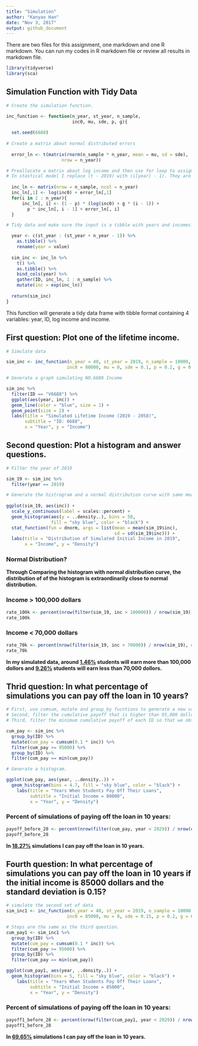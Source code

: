 ```yaml
---
title: "Simulation"
author: "Kanyao Han"
date: "Nov 3, 2017"
output: github_document
---
```


There are two files for this assignment, one markdown and one R markdown. You can run my codes in R markdown file or review all results in markdown file. 

```r
library(tidyverse)
library(sca)
```

## Simulation Function with Tidy Data
```r
# Create the simulation function.

inc_function <- function(n_year, st_year, n_sample,
                         inc0, mu, sde, p, g){
  
  set.seed(6688)
  
# Create a matrix about normal distributed errors
  
  error_ln <- t(matrix(rnorm(n_sample * n_year, mean = mu, sd = sde), 
                     nrow = n_year))

# Preallocate a matrix about log income and then use for loop to assign values.
# In stastical model I replace (t - 2019) with (i[year] - 1). They are actually the same thing. 
  
  inc_ln <- matrix(nrow = n_sample, ncol = n_year)
  inc_ln[,1] <- log(inc0) + error_ln[,1]
  for(i in 2 : n_year){
      inc_ln[, i] <- (1 - p) * (log(inc0) + g * (i - 1)) +
        p * inc_ln[, i - 1] + error_ln[, i]
  }

# Tidy data and make sure the input is a tibble with years and incomes. 

  year <- c(st_year : (st_year + n_year - 1)) %>%
    as.tibble() %>%
    rename(year = value)
  
  sim_inc <- inc_ln %>%
    t() %>%
    as.tibble() %>%
    bind_cols(year) %>%
    gather(ID, inc_ln, 1 : n_sample) %>%
    mutate(inc = exp(inc_ln))
  
  return(sim_inc)
}
```


This function will generate a tidy data frame with tibble format containing 4 variables: year, ID, log income and income. 



## First question: Plot one of the lifetime income.
```r
# Simulate data

sim_inc <- inc_function(n_year = 40, st_year = 2019, n_sample = 10000, 
                       inc0 = 80000, mu = 0, sde = 0.1, p = 0.2, g = 0.03)

# Generate a graph simulating NO.6688 Income

sim_inc %>%
  filter(ID == "V6688") %>%
  ggplot(aes(year, inc)) +
  geom_line(color = "blue", size = 1) +
  geom_point(size = 2) +
  labs(title = "Simulated Lifetime Income (2019 - 2058)",
       subtitle = "ID: 6688",
       x = "Year", y = "Income")

```

## Second question: Plot a histogram and answer questions.
```r
# Filter the year of 2019

sim_19 <- sim_inc %>%
  filter(year == 2019)

# Generate the histrogram and a normal distribution curve with same mean and standard error. 
  
ggplot(sim_19, aes(inc)) +
  scale_y_continuous(label = scales::percent) +
  geom_histogram(aes(y = ..density..), bins = 50, 
                 fill = "sky blue", color = "black") +
  stat_function(fun = dnorm, args = list(mean = mean(sim_19$inc),
                                         sd = sd(sim_19$inc))) +
  labs(title = "Distribution of Simulated Initial Income in 2019",
       x = "Income", y = "Density")
```

### Normal Distribution?
**Through Comparing the histogram with normal distribution curve, the distribution of of the histogram is extraordinarily close to normal distribution.**


### Income > 100,000 dollars
```r
rate_100k <- percent(nrow(filter(sim_19, inc > 100000)) / nrow(sim_19), d = 2)
rate_100k
```

### Income < 70,000 dollars
```r
rate_70k <- percent(nrow(filter(sim_19, inc < 70000)) / nrow(sim_19), d = 2)
rate_70k
```

**In my simulated data, around <u>1.46%</u> students will earn more than 100,000 dollors and <u>9.26%</u> students will earn less than 70,000 dollors.**


## Thrid question: In what percentage of simulations you can pay off the loan in 10 years?
```r
# First, use cumsum, mutate and group_by fucntions to generate a new variable "cumulative payoff".
# Second, filter the cumulative payoff that is higher than 95,000 dollors
# Third, filter the minimum cumulative payoff of each ID so that we obtain the year of final payoff of them.

cum_pay <- sim_inc %>%
  group_by(ID) %>%
  mutate(cum_pay = cumsum(0.1 * inc)) %>%
  filter(cum_pay >= 95000) %>%
  group_by(ID) %>%
  filter(cum_pay == min(cum_pay))

# Generate a histogram.

ggplot(cum_pay, aes(year, ..density..)) +
  geom_histogram(bins = 4.7, fill = "sky blue", color = "black") +
    labs(title = "Years When Students Pay Off Their Loans",
         subtitle = "Initial Income = 80000",
         x = "Year", y = "Density")
```

### Percent of simulations of paying off the loan in 10 years:
```r
payoff_before_28 <- percent(nrow(filter(cum_pay, year < 2029)) / nrow(cum_pay), d = 2)
payoff_before_28
```
**In <u>18.27%</u> simulations I can pay off the loan in 10 years.** 

## Fourth question: In what percentage of simulations you can pay off the loan in 10 years if the initial income is 85000 dollars and the standard deviation is 0.15?
```r
# simulate the second set of data
sim_inc1 <- inc_function(n_year = 40, st_year = 2019, n_sample = 10000, 
                       inc0 = 85000, mu = 0, sde = 0.15, p = 0.2, g = 0.03)

# Steps are the same as the third question.
cum_pay1 <- sim_inc1 %>%
  group_by(ID) %>%
  mutate(cum_pay = cumsum(0.1 * inc)) %>%
  filter(cum_pay >= 95000) %>%
  group_by(ID) %>%
  filter(cum_pay == min(cum_pay))

ggplot(cum_pay1, aes(year, ..density..)) +
  geom_histogram(bins = 5, fill = "sky blue", color = "black") +
    labs(title = "Years When Students Pay Off Their Loans",
         subtitle = "Initial Income = 85000",
         x = "Year", y = "Density")

```

### Percent of simulations of paying off the loan in 10 years:
```r
payoff1_before_28 <- percent(nrow(filter(cum_pay1, year < 2029)) / nrow(cum_pay1), d = 2)
payoff1_before_28
```
**In <u>69.65%</u> simulations I can pay off the loan in 10 years.** 

